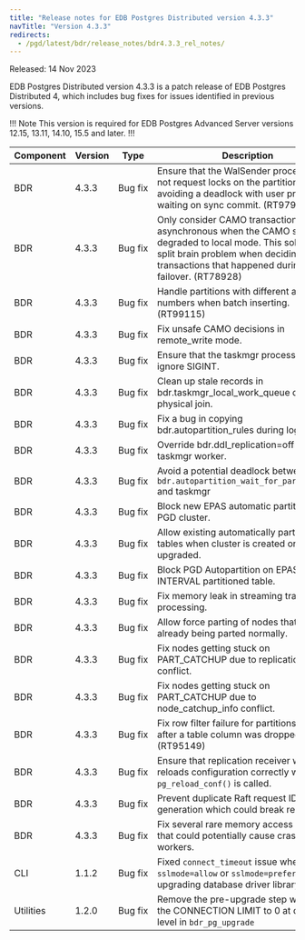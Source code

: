 ```yaml
---
title: "Release notes for EDB Postgres Distributed version 4.3.3"
navTitle: "Version 4.3.3"
redirects:
  - /pgd/latest/bdr/release_notes/bdr4.3.3_rel_notes/
---
```


Released: 14 Nov 2023

EDB Postgres Distributed version 4.3.3 is a patch release of EDB Postgres Distributed 4, which includes bug fixes for issues identified in previous versions.

!!! Note
This version is required for EDB Postgres Advanced Server versions 12.15, 13.11, 14.10, 15.5 and later.
!!!

| Component | Version |  Type        |                                                   Description                                                           |
| --------- | ------- | ------------ | ------------------------------------------------------------------------------------------------------------------------|
| BDR       | 4.3.3   | Bug&nbsp;fix | Ensure that the WalSender process does not request locks on the partitions, thus avoiding a deadlock with user process waiting on sync commit. (RT97952) |
| BDR       | 4.3.3   | Bug&nbsp;fix | Only consider CAMO transactions to be asynchronous when the CAMO setup was degraded to local mode. This solves the split brain problem when deciding fate of transactions that happened during failover. (RT78928) |
| BDR       | 4.3.3   | Bug&nbsp;fix | Handle partitions with different attribute numbers when batch inserting. (RT99115) |
| BDR       | 4.3.3   | Bug&nbsp;fix | Fix unsafe CAMO decisions in remote_write mode. |
| BDR       | 4.3.3   | Bug&nbsp;fix | Ensure that the taskmgr process does not ignore SIGINT. |
| BDR       | 4.3.3   | Bug&nbsp;fix | Clean up stale records in bdr.taskmgr_local_work_queue during physical join. |
| BDR       | 4.3.3   | Bug&nbsp;fix | Fix a bug in copying bdr.autopartition_rules during logical join. |
| BDR       | 4.3.3   | Bug&nbsp;fix | Override bdr.ddl_replication=off in taskmgr worker. |
| BDR       | 4.3.3   | Bug&nbsp;fix | Avoid a potential deadlock between `bdr.autopartition_wait_for_partitions()` and taskmgr|
| BDR       | 4.3.3   | Bug&nbsp;fix | Block new EPAS automatic partitioning on PGD cluster. |
| BDR       | 4.3.3   | Bug&nbsp;fix | Allow existing automatically partitioned tables when cluster is created or upgraded. |
| BDR       | 4.3.3   | Bug&nbsp;fix | Block PGD Autopartition on EPAS INTERVAL partitioned table. |
| BDR       | 4.3.3   | Bug&nbsp;fix | Fix memory leak in streaming transaction processing. |
| BDR       | 4.3.3   | Bug&nbsp;fix | Allow force parting of nodes that are already being parted normally. |
| BDR       | 4.3.3   | Bug&nbsp;fix | Fix nodes getting stuck on PART_CATCHUP due to replication slot conflict. |
| BDR       | 4.3.3   | Bug&nbsp;fix | Fix nodes getting stuck on PART_CATCHUP due to node_catchup_info conflict. |
| BDR       | 4.3.3   | Bug&nbsp;fix | Fix row filter failure for partitions created after a table column was dropped (RT95149) |
| BDR       | 4.3.3   | Bug&nbsp;fix | Ensure that replication receiver worker reloads configuration correctly when `pg_reload_conf()` is called. |
| BDR       | 4.3.3   | Bug&nbsp;fix | Prevent duplicate Raft request ID generation which could break replication. |
| BDR       | 4.3.3   | Bug&nbsp;fix | Fix several rare memory access issues that could potentially cause crashes of workers. |
| CLI       | 1.1.2   | Bug&nbsp;fix | Fixed `connect_timeout` issue when `sslmode=allow` or `sslmode=prefer` by upgrading database driver library version. |
| Utilities | 1.2.0   | Bug&nbsp;fix | Remove the pre-upgrade step which sets the CONNECTION LIMIT to 0 at database level in `bdr_pg_upgrade` |
